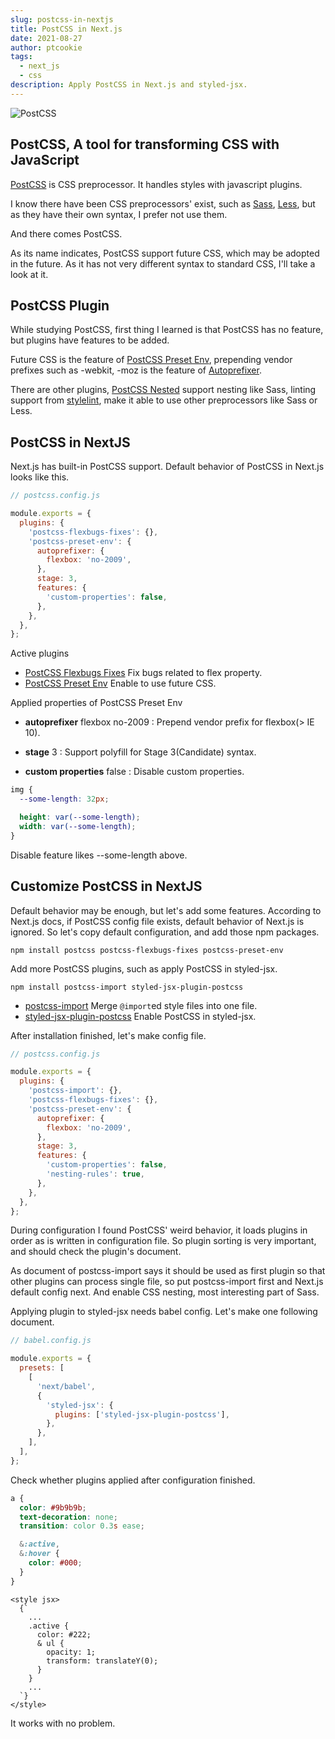 ```yaml
---
slug: postcss-in-nextjs
title: PostCSS in Next.js
date: 2021-08-27
author: ptcookie
tags:
  - next_js
  - css
description: Apply PostCSS in Next.js and styled-jsx.
---
```


![PostCSS](/images/postcss-in-nextjs.png)

## PostCSS, A tool for transforming CSS with JavaScript

[PostCSS](https://postcss.org/) is CSS preprocessor.
It handles styles with javascript plugins.

I know there have been CSS preprocessors' exist, such as [Sass](https://sass-lang.com/), [Less](https://lesscss.org/),
but as they have their own syntax, I prefer not use them.

And there comes PostCSS.

As its name indicates, PostCSS support future CSS, which may be adopted in the future.
As it has not very different syntax to standard CSS, I'll take a look at it.

## PostCSS Plugin

While studying PostCSS, first thing I learned is that PostCSS has no feature,
but plugins have features to be added.

Future CSS is the feature of [PostCSS Preset Env](https://preset-env.cssdb.org/),
prepending vendor prefixes such as -webkit, -moz is the feature of [Autoprefixer](https://github.com/postcss/autoprefixer).

There are other plugins, [PostCSS Nested](https://github.com/postcss/postcss-nested) support nesting like Sass,
linting support from [stylelint](https://stylelint.io/), make it able to use other preprocessors like Sass or Less.

## PostCSS in NextJS

Next.js has built-in PostCSS support.
Default behavior of PostCSS in Next.js looks like this.

```javascript
// postcss.config.js

module.exports = {
  plugins: {
    'postcss-flexbugs-fixes': {},
    'postcss-preset-env': {
      autoprefixer: {
        flexbox: 'no-2009',
      },
      stage: 3,
      features: {
        'custom-properties': false,
      },
    },
  },
};
```

Active plugins

- [PostCSS Flexbugs Fixes](https://github.com/luisrudge/postcss-flexbugs-fixes)
  Fix bugs related to flex property.
- [PostCSS Preset Env](https://preset-env.cssdb.org/)
  Enable to use future CSS.

Applied properties of PostCSS Preset Env

- **autoprefixer** flexbox no-2009 : Prepend vendor prefix for flexbox(> IE 10).

- **stage** 3 : Support polyfill for Stage 3(Candidate) syntax.

- **custom properties** false : Disable custom properties.

```css
img {
  --some-length: 32px;

  height: var(--some-length);
  width: var(--some-length);
}
```

Disable feature likes --some-length above.

## Customize PostCSS in NextJS

Default behavior may be enough, but let's add some features.
According to Next.js docs, if PostCSS config file exists, default behavior of Next.js is ignored.
So let's copy default configuration, and add those npm packages.

```shell
npm install postcss postcss-flexbugs-fixes postcss-preset-env
```

Add more PostCSS plugins, such as apply PostCSS in styled-jsx.

```shell
npm install postcss-import styled-jsx-plugin-postcss
```

- [postcss-import](https://github.com/postcss/postcss-import)
  Merge `@import`ed style files into one file.
- [styled-jsx-plugin-postcss](https://github.com/giuseppeg/styled-jsx-plugin-postcss)
  Enable PostCSS in styled-jsx.

After installation finished, let's make config file.

```javascript
// postcss.config.js

module.exports = {
  plugins: {
    'postcss-import': {},
    'postcss-flexbugs-fixes': {},
    'postcss-preset-env': {
      autoprefixer: {
        flexbox: 'no-2009',
      },
      stage: 3,
      features: {
        'custom-properties': false,
        'nesting-rules': true,
      },
    },
  },
};
```

During configuration I found PostCSS' weird behavior, it loads plugins in order as is written in configuration file.
So plugin sorting is very important, and should check the plugin's document.

As document of postcss-import says it should be used as first plugin so that other plugins can process single file,
so put postcss-import first and Next.js default config next. And enable CSS nesting, most interesting part of Sass.

Applying plugin to styled-jsx needs babel config. Let's make one following document.

```javascript
// babel.config.js

module.exports = {
  presets: [
    [
      'next/babel',
      {
        'styled-jsx': {
          plugins: ['styled-jsx-plugin-postcss'],
        },
      },
    ],
  ],
};
```

Check whether plugins applied after configuration finished.

```css
a {
  color: #9b9b9b;
  text-decoration: none;
  transition: color 0.3s ease;

  &:active,
  &:hover {
    color: #000;
  }
}
```

```tsx
<style jsx>
  {`
    ...
    .active {
      color: #222;
      & ul {
        opacity: 1;
        transform: translateY(0);
      }
    }
    ...
  `}
</style>
```

It works with no problem.
